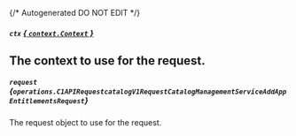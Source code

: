 {/* Autogenerated DO NOT EDIT  */}

##### `ctx` [*{ `context.Context` }*](https://pkg.go.dev/context#Context)
The context to use for the request.
---
##### `request` *{`operations.C1APIRequestcatalogV1RequestCatalogManagementServiceAddAppEntitlementsRequest`}*
The request object to use for the request.

<Collapsible openLabel={Labels.showProperties} closeLabel={Labels.hideProperties}>
  <C1APIRequestcatalogV1RequestCatalogManagementServiceAddAppEntitlementsRequest />
</Collapsible>



